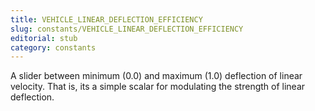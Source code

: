 ```yaml
---
title: VEHICLE_LINEAR_DEFLECTION_EFFICIENCY
slug: constants/VEHICLE_LINEAR_DEFLECTION_EFFICIENCY
editorial: stub
category: constants
---
```


<LSLConstant
	name="VEHICLE_LINEAR_DEFLECTION_EFFICIENCY"
	type="integer"
	value="28"
/>

A slider between minimum (0.0) and maximum (1.0) deflection of linear velocity. That is, its a simple scalar for modulating the strength of linear deflection.
